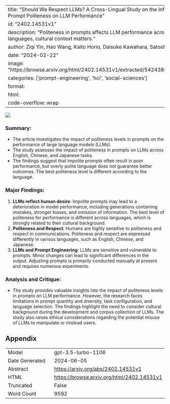 
---
title: "Should We Respect LLMs? A Cross-Lingual Study on the Influence of Prompt Politeness on LLM Performance"
id: "2402.14531v1"
description: "Politeness in prompts affects LLM performance across languages, cultural context matters."
author: Ziqi Yin, Hao Wang, Kaito Horio, Daisuke Kawahara, Satoshi Sekine
date: "2024-02-22"
image: "https://browse.arxiv.org/html/2402.14531v1/extracted/5424386/ilst.png"
categories: ['prompt-engineering', 'hci', 'social-sciences']
format:
  html:
    code-overflow: wrap
---

![](https://browse.arxiv.org/html/2402.14531v1/extracted/5424386/ilst.png)

### Summary:
- The article investigates the impact of politeness levels in prompts on the performance of large language models (LLMs).
- The study assesses the impact of politeness in prompts on LLMs across English, Chinese, and Japanese tasks.
- The findings suggest that impolite prompts often result in poor performance, but overly polite language does not guarantee better outcomes. The best politeness level is different according to the language.

### Major Findings:
1. **LLMs reflect human desire**: Impolite prompts may lead to a deterioration in model performance, including generations containing mistakes, stronger biases, and omission of information. The best level of politeness for performance is different across languages, which is strongly related to their cultural background.
2. **Politeness and Respect**: Humans are highly sensitive to politeness and respect in communications. Politeness and respect are expressed differently in various languages, such as English, Chinese, and Japanese.
3. **LLMs and Prompt Engineering**: LLMs are sensitive and vulnerable to prompts. Minor changes can lead to significant differences in the output. Adjusting prompts is primarily conducted manually at present and requires numerous experiments.

### Analysis and Critique:
- The study provides valuable insights into the impact of politeness levels in prompts on LLM performance. However, the research faces limitations in prompt quantity and diversity, task configuration, and language selection. The findings highlight the need to consider cultural background during the development and corpus collection of LLMs. The study also raises ethical considerations regarding the potential misuse of LLMs to manipulate or mislead users.

## Appendix

|          |          |
|----------|----------|
| Model     | gpt-3.5-turbo-1106       |
| Date Generated     | 2024-06-05       |
| Abstract | [https://arxiv.org/abs/2402.14531v1](https://arxiv.org/abs/2402.14531v1)        |
| HTML     | [https://browse.arxiv.org/html/2402.14531v1](https://browse.arxiv.org/html/2402.14531v1)       |
| Truncated       | False       |
| Word Count       | 9592       |